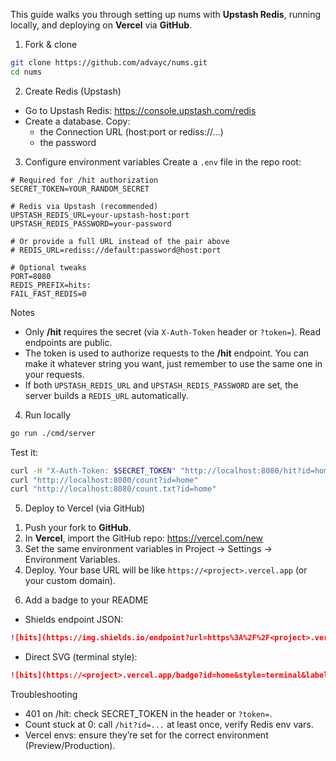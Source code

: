 
This guide walks you through setting up nums with **Upstash Redis**, running locally, and deploying on **Vercel** via **GitHub**.

1) Fork & clone
```bash
git clone https://github.com/advayc/nums.git
cd nums
```

2) Create Redis (Upstash)
- Go to Upstash Redis: https://console.upstash.com/redis
- Create a database. Copy:
	- the Connection URL (host:port or rediss://…)
	- the password

3) Configure environment variables
Create a `.env` file in the repo root:
```env
# Required for /hit authorization
SECRET_TOKEN=YOUR_RANDOM_SECRET

# Redis via Upstash (recommended)
UPSTASH_REDIS_URL=your-upstash-host:port
UPSTASH_REDIS_PASSWORD=your-password

# Or provide a full URL instead of the pair above
# REDIS_URL=rediss://default:password@host:port

# Optional tweaks
PORT=8080
REDIS_PREFIX=hits:
FAIL_FAST_REDIS=0
```

Notes
- Only **/hit** requires the secret (via `X-Auth-Token` header or `?token=`). Read endpoints are public.
- The token is used to authorize requests to the **/hit** endpoint. You can make it whatever string you want, just remember to use the same one in your requests.
- If both `UPSTASH_REDIS_URL` and `UPSTASH_REDIS_PASSWORD` are set, the server builds a `REDIS_URL` automatically.

4) Run locally
```bash
go run ./cmd/server
```
Test it:
```bash
curl -H "X-Auth-Token: $SECRET_TOKEN" "http://localhost:8080/hit?id=home"
curl "http://localhost:8080/count?id=home"
curl "http://localhost:8080/count.txt?id=home"
```

5) Deploy to Vercel (via GitHub)
1. Push your fork to **GitHub**.
2. In **Vercel**, import the GitHub repo: https://vercel.com/new
3. Set the same environment variables in Project → Settings → Environment Variables.
4. Deploy. Your base URL will be like `https://<project>.vercel.app` (or your custom domain).

6) Add a badge to your README
- Shields endpoint JSON:
```markdown
![hits](https://img.shields.io/endpoint?url=https%3A%2F%2F<project>.vercel.app%2Fbadge.json%3Fid%3Dhome%26label%3Dhits%26cacheSeconds%3D30)
```
- Direct SVG (terminal style):
```markdown
![hits](https://<project>.vercel.app/badge?id=home&style=terminal&label=hits)
```

Troubleshooting
- 401 on /hit: check SECRET_TOKEN in the header or `?token=`.
- Count stuck at 0: call `/hit?id=...` at least once, verify Redis env vars.
- Vercel envs: ensure they’re set for the correct environment (Preview/Production).
